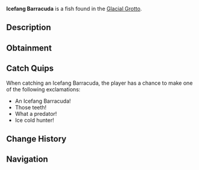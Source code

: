 {{FishInfobox
|image          = Icefang Barracuda.png
|rarity         = Rare
|sea            = First Sea
|location       = [[Glacial Grotto]]
|sublocation    = 
|sources        = Fishing Rod
|radar_location = 
|xp             = 300
|weather        = 
|time           = 
|season         = Winter
|bait           = Fish Head
|base_weight    = 45
|base_value     = 650
|weight_range   = 25
|base_chance    = 30
|base_resil     = 40
}}
'''Icefang Barracuda''' is a {{Rarity|Rare}} fish found in the [[Glacial Grotto]].

== Description ==
{{Description|A long, silver-gray predator with sharp, ice-coated teeth and glowing blue eyes.|Bestiary Entry}}

== Obtainment ==
{{Description|Patrols the deeper waters hunting for prey.|Bestiary Hint}}
{{Fish Availability|
Glacial Grotto
|top_rods      = 
Leviathan's Fang Rod\235625.62\175659.05;
Trident Rod\219625.19\176228.7;
Krampus's Rod\207876.2\190816.01;
Free Spirit Rod\200887.29\161193.28;
Magma Rod\195162.08\179145.33;
Plastic Rod\181103.86\166236.65;
Fast Rod\149006.29\187467.91;
Fischer's Rod\141673.3\178242.13;
Buddy Bond Rod\134524.34\167984.62;
No-Life Rod\184372.48\141930.32;
Ethereal Prism Rod\182686.16\121654.37;
Astralhook Rod\182295.65\119625.4;
Seraphic Rod\181210.1\124436.75;
Rod Of The Forgotten Fang\170036.07\116756.48;
Challenger's Rod\167144.51\119648.34;
Rod Of The Depths\154367.84\109692.88;
Zeus Rod\153009.47\113015.02;
Verdant Shear Rod\150947.33\109525.36;
Rod Of The Exalted One\147972.26\111683.64;
Blazebringer Rod\145313.26\108803.65;
Depthseeker Rod\139076.13\101861.01;
Avalanche Rod\125452.89\92265.13;
Volcanic Rod\119228.16\100832.21;
Steady Rod\48071.81\38811.11
|recommended   = Trident Rod
}}

== Catch Quips ==
When catching an Icefang Barracuda, the player has a chance to make one of the following exclamations:
* An Icefang Barracuda!
* Those teeth!
* What a predator!
* Ice cold hunter!

== Change History ==
{{Change History|{{subst:Current Version}}}}

== Navigation ==
{{Fish Navbox|Glacial Grotto}}